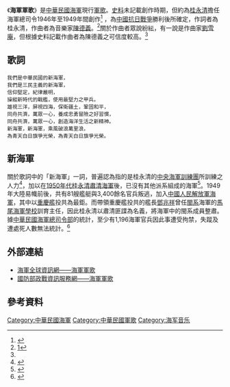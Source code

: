 《'''海軍軍歌'''》是[[中華民國海軍|中華民國海軍]]現行[[軍歌|軍歌]]。[[史料|史料]]未記載創作時期，但約為[[桂永清|桂永清]]擔任海軍總司令1946年至1949年間創作<ref name="navy.mnd.gov.tw">{{Cite web |url=http://navy.mnd.gov.tw/Publish.aspx?cnid=3017&Level=2 |title=存档副本 |access-date=2013-10-18 |archive-date=2016-04-09 |archive-url=https://web.archive.org/web/20160409065224/http://navy.mnd.gov.tw/Publish.aspx?cnid=3017&Level=2 |dead-url=no }}</ref>
，為[[中國抗日戰爭|中國抗日戰爭]]勝利後所確定，作詞者為桂永清，作曲者為音樂家[[陳德義|陳德義]]。<ref>[http://ap6.pccu.edu.tw/Encyclopedia_media/main-soc.asp?id=5092]</ref>關於作曲者眾說紛紜，有一說是作曲家[[劉雪庵|劉雪庵]]，但根據史料記載作曲者為陳德義之可信度較高。<ref name="navy.mnd.gov.tw"/>

== 歌詞 ==
<syntaxhighlight>
我們是中華民國的新海軍，
我們是三民主義的新海軍，
信仰堅定，紀律嚴明，
操縱新時代的戰艦，使用最堅力之甲兵。
雄視三洋，屏視四海，保衛疆土，鞏固和平，
同舟共濟，萬眾一心，養成忠勇冒險之好習慣，
同舟共濟，萬眾一心，創造海洋生活之新精神。
新海軍，新海軍，乘風破浪萬里浪，
為青天白日旗爭光榮，為青天白日旗爭光榮。
</syntaxhighlight>

== 新海軍 ==
{{main|中華民國海軍白色恐怖事件}}
關於歌詞中的「新海軍」一詞，普遍認為指的是桂永清的[[中央海軍訓練團|中央海軍訓練團]]所訓練之人力<ref>{{Cite web|title=許劍虹觀點：「海軍白色恐怖」中的派系鬥爭-風傳媒|url=https://www.storm.mg/article/1690027|access-date=2022-04-01|date=2019-09-15|author=許劍虹|work=風傳媒|language=zh-TW}}</ref>，加以在[[中華民國海軍白色恐怖事件|1950年代桂永清肅清海軍]]後，已沒有其他派系組成的海軍<ref>{{Cite news|title=整肅海軍閩系 折損優秀人才|author=朱慶文|work=[[中國時報|中國時報]]|date=2002-11-04}}</ref>。1949年大陸易幟前後，共有81艘艦艇與3,400餘名官兵叛逃，加入[[中國人民解放軍海軍|中國人民解放軍海軍]]，其中以[[重慶號事件|重慶艦]]投共為最鉅。而帶領重慶艦投共的艦長[[鄧兆祥|鄧兆祥]]曾任[[福建省|閩系]]海軍的[[馬尾海軍學校|馬尾海軍學校]]訓育主任，因此桂永清以肅清匪諜為名義，將海軍中的閩系成員整肅。據[[國防部海軍司令部|中華民國海軍總司令部]]的統計，至少有1,196海軍官兵因此事遭受拘禁，失蹤及遭處死人數無法統計。<ref name="02-14">{{Cite news|title=四十年代海軍白色恐怖事件 千餘人冤案 14件獲賠|author=黃錦嵐|work=[[中國時報|中國時報]]|date=2006-02-14}}</ref>

==外部連結==
*[http://navy.mnd.gov.tw/Publish.aspx?cnid=3017&Level=2 海軍全球資訊網——海軍軍歌] {{Wayback|url=http://navy.mnd.gov.tw/Publish.aspx?cnid=3017&Level=2 |date=20160409065224 }}
*[http://gpwd.mnd.gov.tw/Publish.aspx?cnid=467&p=2223 國防部政戰資訊服務網——海軍軍歌] {{Wayback|url=http://gpwd.mnd.gov.tw/Publish.aspx?cnid=467&p=2223 |date=20160304185835 }}

==參考資料==
{{reflist}}

[[Category:中華民國海軍|Category:中華民國海軍]]
[[Category:中華民國軍歌|Category:中華民國軍歌]]
[[Category:海军音乐|Category:海军音乐]]